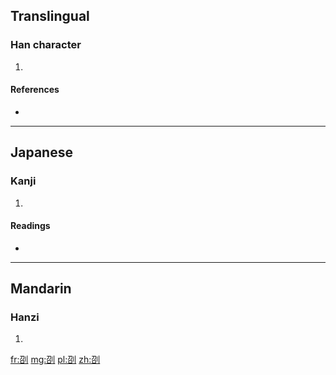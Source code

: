 ==Translingual==

===Han character===
{{Han char|rn=18|rad=刀|as=05|sn=7|four=|canj=尸口中弓 (SRLN), X尸口中弓 (XSRLN)|ids=⿰[[召]][[刂]]}}

# {{defn|Han|sort=刀05}}

====References====
* {{Han ref|kx=0138.030|dkj=01916|dj=0311.050|hdz=10332.010|uh=521F|ud=21023}}

----

==Japanese==

===Kanji===
{{ja-kanji|grade=|rs=刀05}}

# {{defn|lang=ja|sort=刀05}}

====Readings====
* {{ja-readings|on=[[ちょう]] (chō)|kun=[[たつ]] (tatsu)}}

----

==Mandarin==

===Hanzi===
{{cmn-hanzi|pin=[[jū]] ([[ju1]])|wg=chü<sup>1</sup>}}

# {{defn|lang=cmn|sort=刀05}}

[[fr:刟]]
[[mg:刟]]
[[pl:刟]]
[[zh:刟]]